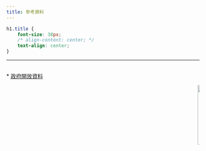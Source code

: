 ```yaml
---
title: 參考資料
---
```

```css
h1.title {
    font-size: 38px;
    /* align-content: center; */
    text-align: center;
}
```
___


<br>
* [政府開放資料](https://data.gov.tw/) 



<marquee > 
  <img src="https://upload.wikimedia.org/wikipedia/commons/thumb/d/d3/National_Taipei_University_logo.svg/1200px-National_Taipei_University_logo.svg.png" alt="1" width="20%"/> 
  <img src="https://yt3.ggpht.com/a/AGF-l792fl-cOrupwYnaSTQ3uG6gG6KxuBww2dR6hw=s900-c-k-c0xffffffff-no-rj-mo" alt="2" width="20%" />  
</marquee>

